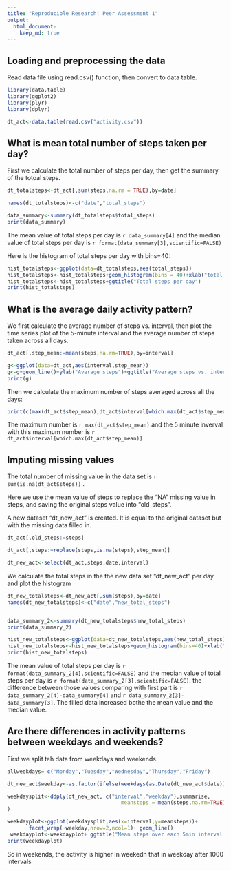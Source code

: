 ```yaml
---
title: "Reproducible Research: Peer Assessment 1"
output: 
  html_document:
    keep_md: true
---
```


## Loading and preprocessing the data

Read data file using read.csv() function, then convert to data table.

```r
library(data.table)
library(ggplot2)
library(plyr)
library(dplyr)

dt_act<-data.table(read.csv("activity.csv"))


```

## What is mean total number of steps taken per day?


First we calculate the total number of steps per day, then get the summary of the totoal steps.
```r

dt_totalsteps<-dt_act[,sum(steps,na.rm = TRUE),by=date]

names(dt_totalsteps)<-c("date","total_steps")

data_summary<-summary(dt_totalsteps$total_steps)
print(data_summary)
```
The mean value of total steps per day is `r data_summary[4]` and the median value of total  steps per day is `r format(data_summary[3],scientific=FALSE)`


Here is the histogram of total steps per day with bins=40:

```r

hist_totalsteps<-ggplot(data=dt_totalsteps,aes(total_steps))
hist_totalsteps<-hist_totalsteps+geom_histogram(bins = 40)+xlab("total steps")
hist_totalsteps<-hist_totalsteps+ggtitle("Total steps per day")
print(hist_totalsteps)

```

## What is the average daily activity pattern?

We first calculate the average number of steps vs. interval, then plot the time series plot of the 5-minute interval and the average number of steps taken across all days.

```r


dt_act[,step_mean:=mean(steps,na.rm=TRUE),by=interval]

g<-ggplot(data=dt_act,aes(interval,step_mean))
g<-g+geom_line()+ylab("Average steps")+ggtitle("Average steps vs. interval")
print(g)
```

Then we calculate the maximum number of steps averaged across all the days:
```r

print(c(max(dt_act$step_mean),dt_act$interval[which.max(dt_act$step_mean)]))

```

The maximum number is `r max(dt_act$step_mean)` and the 5 minute inverval with this maximum number is `r dt_act$interval[which.max(dt_act$step_mean)]`

## Imputing missing values

The total number of missing value in the data set is `r sum(is.na(dt_act$steps))` . 

Here we use the mean value of steps to replace the "NA" missing value in steps, and saving the original steps value into "old_steps".

A new dataset "dt_new_act" is created. It is equal to the original dataset but with the missing data filled in.

```r
dt_act[,old_steps:=steps]

dt_act[,steps:=replace(steps,is.na(steps),step_mean)]

dt_new_act<-select(dt_act,steps,date,interval)


```

We calculate the total steps in the the new data set "dt_new_act" per day and plot the histogram 

```r
dt_new_totalsteps<-dt_new_act[,sum(steps),by=date]
names(dt_new_totalsteps)<-c("date","new_total_steps")


data_summary_2<-summary(dt_new_totalsteps$new_total_steps)
print(data_summary_2)

hist_new_totalsteps<-ggplot(data=dt_new_totalsteps,aes(new_total_steps))
hist_new_totalsteps<-hist_new_totalsteps+geom_histogram(bins=40)+xlab("total steps")+ggtitle("Total steps per day with filled data")
print(hist_new_totalsteps)

```

The mean value of total steps per day is `r format(data_summary_2[4],scientific=FALSE)` and the median value of total  steps per day is `r format(data_summary_2[3],scientific=FALSE)`. the difference between those values comparing with first part is `r data_summary_2[4]-data_summary[4]` and `r data_summary_2[3]-data_summary[3]`. The filled data increased bothe the mean value and the median value.



## Are there differences in activity patterns between weekdays and weekends?

First we split teh data from weekdays and weekends.

```r


allweekdays= c("Monday","Tuesday","Wednesday","Thursday","Friday")

dt_new_act$weekday<-as.factor(ifelse(weekdays(as.Date(dt_new_act$date))%in%allweekdays,"weekday","weekend"))

weekdaysplit<-ddply(dt_new_act, c("interval","weekday"),summarise,
                                     meansteps = mean(steps,na.rm=TRUE)
)

weekdayplot<-ggplot(weekdaysplit,aes(x=interval,y=meansteps))+
       facet_wrap(~weekday,nrow=2,ncol=1)+ geom_line()
 weekdayplot<-weekdayplot+ ggtitle("Mean steps over each 5min interval split by weekday/weekend")+ylab("Average steps")+ xlab("Interval ")
print(weekdayplot)


```

So in weekends, the activity is higher in weekedn that in weekday after 1000 intervals 